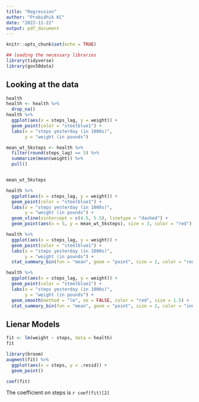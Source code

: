 ```yaml
---
title: "Regression"
author: "Prabidhik KC"
date: "2022-11-22"
output: pdf_document
---
```


```r
knitr::opts_chunk$set(echo = TRUE)
```

```r
## loading the necessary libraries
library(tidyverse)
library(gov50data)
```


## Looking at the data
```r
health
health <- health %>% 
  drop_na()
health %>% 
  ggplot(aes(x = steps_lag, y = weight)) +
  geom_point(color = "steelblue1") +
  labs(x = "steps yesterday (in 1000s)",
       y = "weight (in pounds")

mean_wt_5ksteps <- health %>% 
  filter(round(steps_lag) == 5) %>% 
  summarize(mean(weight)) %>% 
  pull()


mean_wt_5ksteps

```
```r
health %>% 
  ggplot(aes(x = steps_lag, y = weight)) +
  geom_point(color = "steelblue1") +
  labs(x = "steps yesterday (in 1000s)",
       y = "weight (in pounds") +
  geom_vline(xintercept = c(4.5, 5.5), linetype = "dashed") +
  geom_point(aes(x = 5, y = mean_wt_5ksteps), size = 3, color = "red")
```
```r
health %>% 
  ggplot(aes(x = steps_lag, y = weight)) +
  geom_point(color = "steelblue1") +
  labs(x = "steps yesterday (in 1000s)",
       y = "weight (in pounds") +
  stat_summary_bin(fun = "mean", geom = "point", size = 2, color = "red", binwidth = 0.5)
```
```r
health %>% 
  ggplot(aes(x = steps_lag, y = weight)) +
  geom_point(color = "steelblue1") +
  labs(x = "steps yesterday (in 1000s)",
       y = "weight (in pounds") +
  geom_smooth(method = "lm", se = FALSE, color = "red", size = 1.5) +
  stat_summary_bin(fun = "mean", geom = "point", size = 2, color = "indianred1", binwidth = 0.5)
```

## Lienar Models 

```r
fit <- lm(weight ~ steps, data = health)
fit
```

```r
library(broom)
augment(fit) %>% 
  ggplot(aes(x = steps, y = .resid)) +
  geom_point()
```
```r
coef(fit)
```

The coefficient on steps is `r coef(fit)[2]`